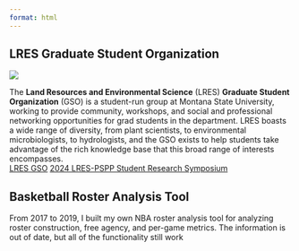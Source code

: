 ```yaml
---
format: html
---
```


<!-- ## Montana State University -->

## LRES Graduate Student Organization 

<div class="projects-container">
  <img src="pics/GSO%20Leadership%20(2024).JPG" class="projects-image">
  <p class="projects-text">The <strong>Land Resources and Environmental Science</strong> (LRES) <strong>Graduate Student Organization</strong> (GSO) is a student-run group at Montana State University, working to provide community, workshops, and social and professional networking opportunities for grad students in the department. LRES boasts a wide range of diversity, from plant scientists, to environmental microbiologists, to hydrologists, and the GSO exists to help students take advantage of the rich knowledge base that this broad range of interests encompasses.  
  <a class="multi-btn" href="https://landresources.montana.edu/gso/" target="_blank" role="button">LRES GSO</a>
<a class="multi-btn" href="https://lres-research-symposium.weebly.com" target="_blank" role="button">2024 LRES-PSPP Student Research Symposium</a> </p>
</div>

## Basketball Roster Analysis Tool

From 2017 to 2019, I built my own NBA roster analysis tool for analyzing roster construction, free agency, and per-game metrics. The information is out of date, but all of the functionality still work
